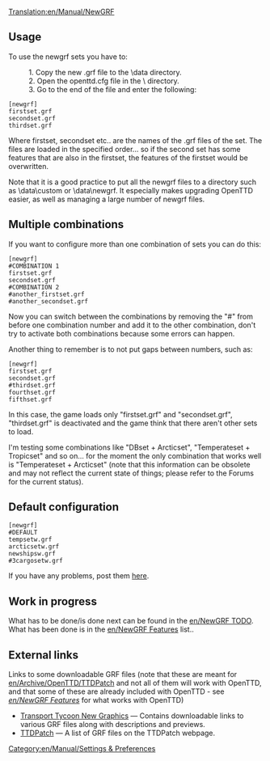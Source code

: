 [[Translation:en/Manual/NewGRF]]
[[Category:en/Manual/Settings & Preferences]]

{{en/Warning|Note: newgrf syntax has changed in revision 1157. This document refers to the most recent syntax}}

== Usage ==
To use the newgrf sets you have to:

:1. Copy the new .grf file to the \data directory.
:2. Open the openttd.cfg file in the \ directory.
:3. Go to the end of the file and enter the following:

 [newgrf]
 firstset.grf
 secondset.grf
 thirdset.grf

Where firstset, secondset etc.. are the names of the .grf files of the set. The files are loaded in the specified order... so if the second set has some features that are also in the firstset, the features of the firstset would be overwritten.

Note that it is a good practice to put all the newgrf files to a directory such as \data\custom or \data\newgrf. It especially makes upgrading OpenTTD easier, as well as managing a large number of newgrf files.

== Multiple combinations ==
If you want to configure more than one combination of sets you can do this:

 [newgrf]
 #COMBINATION 1
 firstset.grf
 secondset.grf
 #COMBINATION 2
 #another_firstset.grf
 #another_secondset.grf

Now you can switch between the combinations by removing the "#" from before one combination number and add it to the other combination, don't try to activate both combinations because some errors can happen.

Another thing to remember is to not put gaps between numbers, such as:

 [newgrf]
 firstset.grf
 secondset.grf
 #thirdset.grf
 fourthset.grf
 fifthset.grf

In this case, the game loads only "firstset.grf" and "secondset.grf", "thirdset.grf" is deactivated and the game think that there aren't other sets to load.

I'm testing some combinations like "DBset + Arcticset", "Temperateset + Tropicset" and so on... for the moment the only combination that works well is "Temperateset + Arcticset" (note that this information can be obsolete and may not reflect the current state of things; please refer to the Forums for the current status).

== Default configuration ==

 [newgrf]
 #DEFAULT
 tempsetw.grf
 arcticsetw.grf
 newshipsw.grf
 #3cargosetw.grf

If you have any problems, post them [http://www.tt-forums.net/viewtopic.php?t=9376 here].

== Work in progress ==

What has to be done/is done next can be found in the [[en/NewGRF TODO]]. What has been done is in the [[en/NewGRF Features]] list..

== External links ==

Links to some downloadable GRF files (note that these are meant for [[en/Archive/OpenTTD/TTDPatch]] and not all of them will work with OpenTTD, and that some of these are already included with OpenTTD - see ''[[en/NewGRF Features]]'' for what works with OpenTTD)

* [http://www.ewetel.net/~michael.blunck/ttd/ Transport Tycoon New Graphics] &mdash; Contains downloadable links to various GRF files along with descriptions and previews.
* [http://www.ttdpatch.net/newgrf.html TTDPatch] &mdash; A list of GRF files on the TTDPatch webpage.